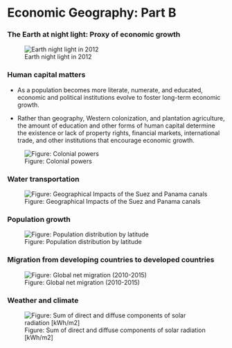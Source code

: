 # Economic Geography: Part B

### The Earth at night light: Proxy of economic growth

![Earth night light in 2012](figures/night_light_2012.jpg){fig-align="center"}

### Human capital matters

-   As a population becomes more literate, numerate, and educated, economic and political institutions evolve to foster long-term economic growth.

-   Rather than geography, Western colonization, and plantation agriculture, the amount of education and other forms of human capital determine the existence or lack of property rights, financial markets, international trade, and other institutions that encourage economic growth.

![Figure: Colonial powers](figures/colony.jpg){fig-align="center"}

### Water transportation

![Figure: Geographical Impacts of the Suez and Panama canals](figures/canel.png){fig-align="center"}

### Population growth

![Figure: Population distribution by latitude](figures/population_latitude.png){fig-align="center"}

### Migration from developing countries to developed countries

![Figure: Global net migration (2010-2015)](figures/migration.png){fig-align="center"}

### Weather and climate

![Figure: Sum of direct and diffuse components of solar radiation \[kWh/m2\]](figures/sunshine.png){fig-align="center"}
